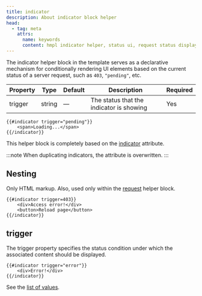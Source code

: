 ```yaml
---
title: indicator
description: About indicator block helper
head:
  - tag: meta
    attrs:
      name: keywords
      content: hmpl indicator helper, status ui, request status display, loading state, error state, block helper indicator
---
```


The indicator helper block in the template serves as a declarative mechanism for conditionally rendering UI elements based on the current status of a server request, such as `403`, `"pending"`, etc.

| Property | Type   | Default | Description                              | Required |
| -------- | ------ | ------- | ---------------------------------------- | -------- |
| trigger  | string | —       | The status that the indicator is showing | Yes      |

```hmpl
{{#indicator trigger="pending"}}
    <span>Loading...</span>
{{/indicator}}
```

This helper block is completely based on the [indicator](/block-helpers/request#indicator) attribute.

:::note
When duplicating indicators, the attribute is overwritten.
:::

## Nesting

Only HTML markup. Also, used only within the [request](/block-helpers/request) helper block.

```hmpl
{{#indicator trigger=403}}
    <div>Access error!</div>
    <button>Reload page</button>
{{/indicator}}
```

## trigger

The trigger property specifies the status condition under which the associated content should be displayed.

```hmpl
{{#indicator trigger="error"}}
    <div>Error!</div>
{{/indicator}}
```

See the [list of values](/block-helpers/request#trigger).
